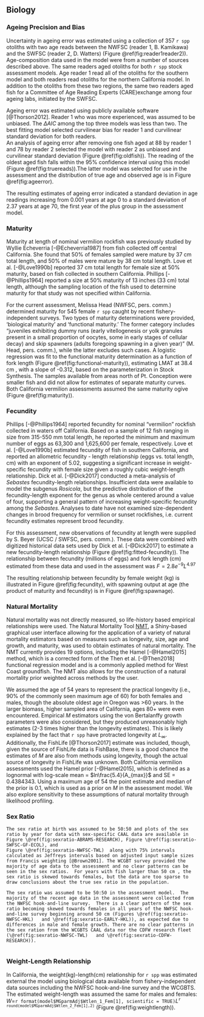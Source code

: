 ## Biology

<!--
### Age Structures
**External Fits to Growth**
Fits to the von Bertalanffy growth curve, 
$L_i = L_{\infty}e^{(-k[t-t_0])}$, where $L_i$ is the length (cm) at age $i$, $t$ is age in 
years, $k$ is rate of increase in growth, $t_0$ is the intercept, and $L_{\infty}$ 
is the asymptotic length, were explore by species and sex. 
-->

### Ageing Precision and Bias
Uncertainty in ageing error was estimated using a collection of 357 `r spp` 
otoliths with two age reads between the NWFSC (reader 1, B. Kamikawa) and the 
SWFSC (reader 2, D. Watters) (Figure \@ref(fig:reader1reader2)).
Age-composition data used in the model were from a number of sources described 
above. The same readers aged otoliths for both `r spp` stock assessment models. 
Age reader 1 read all of the otoliths for the southern model and both readers read 
otoliths for the northern California model. In addition to the otoliths from these 
two regions, the same two readers aged fish for a Committee of Age Reading Experts 
(CARE)exchange among four ageing labs, initiated by the SWFSC.

Ageing error was estimated using publicly available software [@Thorson2012].
Reader 1 who was more 
experienced, was assumed to be unbiased. The $\Delta AIC$ among the top three models was less than two. The 
best fitting model selected curvilinear bias for reader 1 and curvilinear standard 
deviation for both readers.  
An analysis of ageing error after removing one fish aged at 88 by reader 1 and 78 by reader 2 
selected the model with reader 2 as unbiased and curvilinear standard deviation 
(Figure \@ref(fig:oldfish)). The reading of the oldest aged fish falls within the 95% confidence 
interval using this model (Figure \@ref(fig:truereads)).The latter model was selected 
for use in the assessment and the distribution of true age and observed 
age is in Figure \@ref(fig:ageerror). 

The resulting estimates of ageing error indicated a standard deviation in age readings 
increasing from 0.001 years at age 0 to a standard deviation of 2.37 years at age 70, 
the first year of the plus group in the assessment model.



### Maturity
Maturity at length of nominal vermilion rockfish was previously studied by Wyllie Echeverria [-@Echeverria1987] from fish collected off central California. She found that 50% of females sampled were mature by 37 cm total length, and 50% of males were mature by 38 cm total length. Love et al. [-@Love1990b] reported 37 cm total length for female size at 50% maturity, based on fish collected in southern California. Phillips [-@Phillips1964] reported a size at 50% maturity of 13 inches (33 cm) total length, although the sampling location of the fish used to determine maturity for that study was not specified within California.


For the current assessment, Melissa Head (NWFSC, pers. comm.) determined maturity 
for 545 female `r spp` caught by recent fishery-independent surveys. Two types 
of maturity determinations were provided, ‘biological maturity’ and ‘functional 
maturity.’ The former category includes “juveniles exhibiting dummy runs (early 
vitellogenesis or yolk granules present in a small proportion of oocytes, some 
in early stages of cellular decay) and skip spawners (adults foregoing spawning 
in a given year)” (M. Head, pers. comm.), while the latter excludes such cases. 
A logistic regression was fit to the functional maturity determination as a function of fork length (Figure \@ref(fig:functional-maturity)), estimating LMAT at 38.4 cm , with a slope of -0.312, 
based on the parameterization in Stock Synthesis.  The samples available from areas north of Pt. Conception were smaller fish and did not allow for estimates of separate 
maturity curves.  Both California vermilion assessments assumed the same maturity 
ogive (Figure \@ref(fig:maturity)). 



### Fecundity
Phillips [-@Phillips1964] reported fecundity for nominal “vermilion” rockfish collected in waters off California. Based on a sample of 12 fish ranging in size from 315-550 mm total length, he reported the minimum and maximum number of eggs as 63,300 and 1,625,600 per female, respectively. Love et al. [-@Love1990b] estimated fecundity of fish in southern California, and reported an allometric fecundity - length relationship (eggs vs. total length, cm) with an exponent of 5.02, suggesting a significant increase in weight-specific fecundity with female size given a roughly cubic weight-length relationship. Dick et al. [-@Dick2017] conducted a meta-analysis of *Sebastes* fecundity-length relationships. Insufficient data were available to model the subgenus *Rosicola*, but the predictive distribution of the fecundity-length exponent for the genus as whole centered around a value of four, supporting a general pattern of increasing weight-specific fecundity among the *Sebastes*. Analyses to date have not examined size-dependent changes in brood frequency for vermilion or sunset rockfishes, i.e. current fecundity estimates represent brood fecundity.

For this assessment, new observations of fecundity at length were supplied by S. Beyer (UCSC / SWFSC, pers. comm.). These data were combined with digitized historical data sets used by Dick et al. [-@Dick2017] to estimate a new fecundity-length relationship (Figure \@ref(fig:fitted-fecundity)). The relationship between fecundity (millions of eggs) and fork length (cm) estimated from these data and used in the assessment was
 $F = 2.8e^{-9}L^{4.97}$

The resulting relationship between fecundity by female weight (kg) is illustrated in Figure \@ref(fig:fecundity), with spawning output at age (the product of maturity and fecundity) is in Figure \@ref(fig:spawnage).




### Natural Mortality

Natural mortality was not directly measured, so life-history based empirical 
relationships were used. The Natural Mortality Tool 
[NMT](https://github.com/shcaba/Natural-Mortality-Tool), a Shiny-based 
graphical user interface allowing for the application of a variety of natural 
mortality estimators based on measures such as longevity, size, age and growth, 
and maturity, was used to obtain estimates of natural mortality. The NMT currently 
provides 19 options, including the Hamel [-@Hamel2015] method, which is a corrected 
form of the Then et al. [-@Then2018] functional regression model and is a commonly 
applied method for West Coast groundfish. The NMT also allows for the construction 
of a natural mortality prior weighted across methods by the user. 

We assumed the age of 54 years to represent the practical longevity (i.e., 90% of 
the commonly seen maximum age of 60) for both females and males, though the absolute 
oldest age in Oregon was >60 years. In the larger biomass, higher sampled area of 
California, ages 80+ were even encountered. Empirical $M$ estimators using the von 
Bertalanffy growth parameters were also considered, but they produced unreasonably 
high estimates (2-3 times higher than the longevity estimates). This is likely 
explained by the fact that `r spp` have protracted longevity at $L_{\infty}$. 
Additionally, the FishLife [@Thorson2017] estimate was included, though, given 
the source of FishLife data is FishBase, there is a good chance the estimates of 
$M$ are also from methods using longevity, though the actual source of longevity 
in FishLife was unknown. 
Both California vermilion assessments used the Hamel prior [-@Hamel2015], which 
is defined as a lognormal with log-scale mean = $ln\frac{5.4}{A_{max}}$  and SE = 0.4384343.
Using a maximum age of 54 the point estimate and median of the prior is 0.1, which 
is used as a prior on $M$ in the assessment model. We also explore sensitivity to 
these assumptions of natural mortality through likelihood profiling.


### Sex Ratio

```asis
The sex ratio at birth was assumed to be 50:50 and plots of the sex ratio by year for data with sex-specific CAAL data are available in Figure \@ref(fig:sexratio-ABRAMS-RESEARCH), Figure \@ref(fig:sexratio-SWFSC-GF-ECOL), and 
Figure \@ref(fig:sexratio-NWFSC-TWL)  along with 75% intervals calculated as Jeffreys intervals based on adjusted input sample sizes from Francis weighting [@Brown2001]. The WCGBT survey provided the majority of age data to the assessment and no clear patterns can be seen in the sex ratios.  For years with fish larger than 50 cm , the sex ratio is skewed towards females, but the data are too sparse to draw conclusions about the true sex ratio in the population.

```


```asis
The sex ratio was assumed to be 50:50 in the assessment model.  The majority of the recent age data in the assessment were collected from the NWFSC hook-and-line survey.  There is a clear pattern of the sex ratio becoming skewed towards females in all years of the NWFSC hook-and-line survey beginning around 50 cm (Figures \@ref(fig:sexratio-NWFSC-HKL)   and \@ref(fig:sexratio-EARLY-HKL)), as expected due to differences in male and female growth. There are no clear patterns in the sex ration from the WCGBTS CAAL data nor the CDFW research fleet (\@ref(fig:sexratio-NWFSC-TWL)   and \@ref(fig:sexratio-CDFW-RESEARCH)).  


```




### Weight-Length Relationship
In California, the weight(kg)-length(cm) relationship for `r spp` was estimated external the 
model using biological data available from fishery-independent 
data sources including the NWFSC hook-and-line survey and the WCGBTS. The estimated 
weight-length was assumed the same for males and females: 
$W$=`r format(model$MGparmAdj$Wtlen_1_Fem[1], scientific = TRUE)`$L$^`r round(model$MGparmAdj$Wtlen_2_Fem[1],2)`^ 
(Figure \@ref(fig:weightlength)). 


